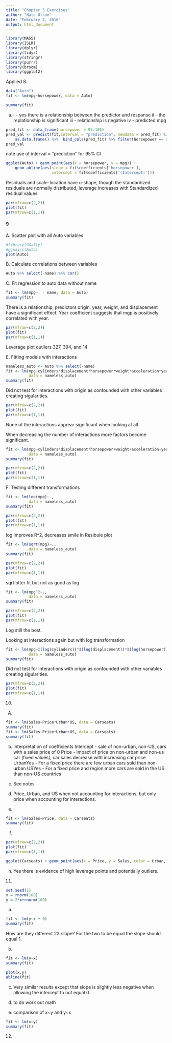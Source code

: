 ```yaml
---
title: "Chapter 3 Exercises"
author: "Nate Olson"
date: "February 2, 2016"
output: html_document
---
```

```r
library(MASS)
library(ISLR)
library(dplyr)
library(tidyr)
library(stringr)
library(purrr)
library(broom)
library(ggplot2)
```


Applied
8. 
```r
data("Auto")
fit <- lm(mpg~horsepower, data = Auto)
```

```r
summary(fit)
```

a.
i - yes there is a relationship between the predictor and response
ii - the replationship is significant
iii - relationship is negative
iv - predicted mpg
```r
pred_fit <- data_frame(horsepower = 95:105)
pred_val <- predict(fit,interval = "prediction", newdata = pred_fit) %>% 
    as.data.frame() %>%  bind_cols(pred_fit) %>% filter(horsepower == 98)
pred_val 
```
note use of interval = "prediction" for 95% CI

```r
ggplot(Auto) + geom_point(aes(x = horsepower, y = mpg)) + 
    geom_abline(aes(slope = fit$coefficients['horsepower'], 
                    intercept = fit$coefficients['(Intercept)']))
```

Residuals and scale-location have u-shape, though the standardized residuals are normally distributed, leverage increases with Standardized residual values
```r
par(mfrow=c(2,2))
plot(fit)
par(mfrow=c(1,1))
```

#### 9
A. Scatter plot with all Auto variables
```r
#library(GGally)
#ggpairs(Auto)
plot(Auto)
```

B. Calculate correlations between variables
```r
Auto %>% select(-name) %>% cor()
```

C. Fit regression to auto data without name
```r
fit <- lm(mpg~. - name, data = Auto)
summary(fit)
```

There is a relationship, predictors origin, year, weight, and displacement have a significant effect. Year coefficient suggests that mgp is positively correlated with year.

```r
par(mfrow=c(2,2))
plot(fit)
par(mfrow=c(1,1))
```

Leverage plot outliers 327, 394, and 14

E. Fitting models with interactions
```r
nameless_auto <- Auto %>% select(-name)
fit <- lm(mpg~cylinders*displacement*horsepower*weight*acceleration*year + origin,
          data = nameless_auto)
summary(fit)
```

Did not test for interactions with origin as confounded with other variables creating sigularities. 
```r
par(mfrow=c(2,2))
plot(fit)
par(mfrow=c(1,1))
```
None of the interactions apprear significant when looking at all

When decreasing the number of interactions more factors become significant.
```r
fit <- lm(mpg~cylinders*displacement*horsepower+weight+acceleration+year + origin,
          data = nameless_auto)
summary(fit)
```

```r
par(mfrow=c(2,2))
plot(fit)
par(mfrow=c(1,1))
```

F. Testing different transformations
```r
fit <- lm(log(mpg)~.,
          data = nameless_auto)
summary(fit)
```

```r
par(mfrow=c(2,2))
plot(fit)
par(mfrow=c(1,1))
```

log improves R^2, decreases smile in Resibule plot

```r
fit <- lm(sqrt(mpg)~.,
          data = nameless_auto)
summary(fit)
```

```r
par(mfrow=c(2,2))
plot(fit)
par(mfrow=c(1,1))
```

sqrt btter fit but not as good as log

```r

fit <- lm(mpg^2~.,
          data = nameless_auto)
summary(fit)
```

```r
par(mfrow=c(2,2))
plot(fit)
par(mfrow=c(1,1))
```
Log still the best.

Looking at interactions again but with log transformation
```r
fit <- lm(mpg~I(log(cylinders))*I(log(displacement))*I(log(horsepower))*I(log(weight))*I(log(acceleration))*I(log(year)) + origin,
          data = nameless_auto)
summary(fit)
```

Did not test for interactions with origin as confounded with other variables creating sigularities. 
```r
par(mfrow=c(2,2))
plot(fit)
par(mfrow=c(1,1))
```

10. 
A. 
```r
fit <- lm(Sales~Price*Urban*US, data = Carseats)
summary(fit)
fit <- lm(Sales~Price+Urban+US, data = Carseats)
summary(fit)
```

b. Interpretation of coefficients
Intercept - sale of non-urban, non-US, cars with a sales price of 0
Price - impact of price on non-urban and non-us car (fixed values), car sales decrease with increasing car price
UrbanYes - For a fixed price there are few urban cars sold than non-urban
USYes - For a fixed price and region more cars are sold in the US than non-US countries

c. See notes
d. Price, Urban, and US when not accounting for interactions, but only price when accounting for interactions.
e. 
```r
fit <- lm(Sales~Price, data = Carseats)
summary(fit)
```
f. 
```r
par(mfrow=c(2,2))
plot(fit)
par(mfrow=c(1,1))
```

```r
ggplot(Carseats) + geom_point(aes(x = Price, y = Sales, color = Urban, shape = US)) + geom_abline(aes(intercept = fit$coefficients['(Intercept)'],slope = fit$coefficients['Price'] ))
```

h. Yes there is evidence of high leverage points and potentially outliers.

11. 
```r
set.seed(1)
x = rnorm(100)
y = 2*x+rnorm(100)
```

a. 
```r
fit <- lm(y~x + 0)
summary(fit)
```

How are they different 2X slope?
For the two to be equal the slope should equal 1.

b. 
```r
fit <- lm(y~x)
summary(fit)
```

```r
plot(x,y)
abline(fit)
```

c. Very similar results except that slope is slightly less negative when allowing the intercept to not equal 0.

d. to do work out math
e. comparison of x~y and y~x
```r
fit <- lm(x~y)
summary(fit)
```

12. 
